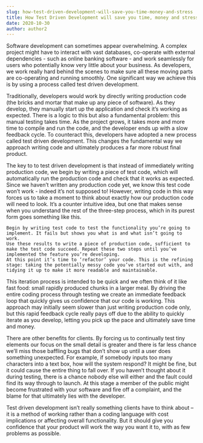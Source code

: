 ```yaml
---
slug: how-test-driven-development-will-save-you-time-money-and-stress
title: How Test Driven Development will save you time, money and stress
date: 2020-10-30
author: author2
---
```

Software development can sometimes appear overwhelming. A complex project might have to interact with vast databases, co-operate with external dependencies - such as online banking software - and work seamlessly for users who potentially know very little about your business. As developers, we work really hard behind the scenes to make sure all these moving parts are co-operating and running smoothly. One significant way we achieve this is by using a process called test driven development.

Traditionally, developers would work by directly writing production code (the bricks and mortar that make up any piece of software). As they develop, they manually start up the application and check it’s working as expected. There is a logic to this but also a fundamental problem: this manual testing takes time. As the project grows, it takes more and more time to compile and run the code, and the developer ends up with a slow feedback cycle. To counteract this, developers have adopted a new process called test driven development. This changes the fundamental way we approach writing code and ultimately produces a far more robust final product. 

The key to to test driven development is that instead of immediately writing production code, we begin by writing a piece of test code, which will automatically run the production code and check that it works as expected. Since we haven’t written any production code yet, we know this test code won’t work - indeed it’s not supposed to! However, writing code in this way forces us to take a moment to think about exactly how our production code will need to look.  It’s a counter intuitive idea, but one that makes sense when you understand the rest of the three-step process, which in its purest form goes something like this.

    Begin by writing test code to test the functionality you’re going to implement. It fails but shows you what is and what isn’t going to work.
    Use these results to write a piece of production code, sufficient to make the test code succeed. Repeat these two steps until you’ve implemented the feature you’re developing.
    At this point it’s time to ‘refactor’ your code. This is the refining stage: taking the potentially messy code you’ve started out with, and tidying it up to make it more readable and maintainable.

This iteration process is intended to be quick and we often think of it like fast food: small rapidly produced chunks in a larger meal. By driving the entire coding process through testing we create an immediate feedback loop that quickly gives us confidence that our code is working. This approach may initially seem slower than just writing production code only, but this rapid feedback cycle really pays off due to the ability to quickly iterate as you develop, letting you pick up the pace and ultimately save time and money.

There are other benefits for clients. By forcing us to continually test tiny elements our focus on the small detail is greater and there is far less chance we’ll miss those baffling bugs that don’t show up until a user does something unexpected. For example, if somebody inputs too many characters into a text box, how will the system respond? It might be fine, but it could cause the entire thing to fall over. If you haven’t thought about it during testing, there is a chance nobody else will either and the fault could find its way through to launch. At this stage a member of the public might become frustrated with your software and fire off a complaint, and the blame for that ultimately lies with the developer.

Test driven development isn’t really something clients have to think about – it is a method of working rather than a coding language with cost implications or affecting overall functionality. But it should give you confidence that your product will work the way you want it to, with as few problems as possible.